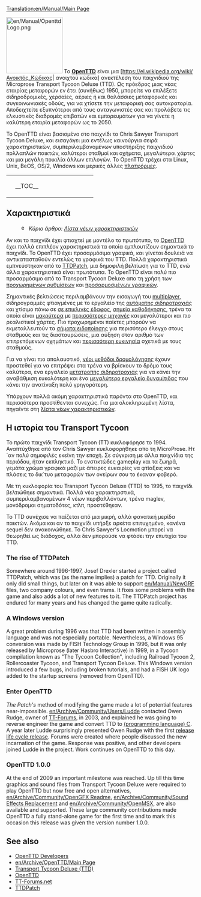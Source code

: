 [[Translation:en/Manual/Main Page]]
{{en/Translation| origin = en/Manual/Main Page | from = en | to = el| Percentage=60}}
{{el/Manual/Πίνακας περιεχομένων}}

[[File:en/Manual/OpenttdLogo.png|left|150px]]
Το [http://www.openttd.org/ '''OpenTTD'''] είναι μια [https://el.wikipedia.org/wiki/Ανοικτός_Κώδικας| ανοιχτού κώδικα] ανεκτέλεση του παιχνιδιού της Microprose Transport Tycoon Deluxe (TTD). Ως πρόεδρος μιας νέας εταιρίας μεταφορών εν έτει (συνήθως) 1950, μπορείτε να επιλέξετε σιδηροδρομικές, χερσαίες, αέριες ή και θαλάσσιες μεταφορικές και συγκοινωνιακές οδούς, για να χτίσετε την μεταφορική σας αυτοκρατορία. Αποδειχτείτε εξυπνότεροι από τους ανταγωνιστές σας και προλάβετε τις ελκυστικές διαδρομές επιβατών και εμπορευμάτων για να γίνετε η καλύτερη εταιρία μεταφορών ως το 2050.

Το OpenTTD είναι βασισμένο στο παιχνίδι το Chris Sawyer Transport Tycoon Deluxe, και εισαγάγει μια εντέλως καινούργια σειρά χαρακτηριστικών, συμπεριλαμβανομένων υποστήριξης παιχνιδιού πολλαπλών παικτών, καλύτεροι σταθμοί και οχήματα, μεγαλύτεροι χάρτες και μια μεγάλη ποικιλία άλλων επιλογών. Το OpenTTD τρέχει στα Linux, Unix, BeOS, OS/2, Windows και μερικές άλλες [[el/Λειτουργικά συστήματα|πλατφόρμες]].

{| align="center"
|colspan=2 style="background:none; border:0px"|
|width=200 style="background:none; border:0px"| __TOC__
|style="background:none; border:0px"| [[File:el/Manual/Intro screen.png|frame|center|Η [[en/Διεπαφή παιχνιδιού#periekhomena-kuriou-parathurou|αρχική οθόνη]] του OpenTTD.]]
|}

==Χαρακτηριστικά==
:[[File:en/Searchtool.png|16px]] ''Κύριο άρθρο: [[el/Λίστα νέων χαρακτηριστικών|Λίστα νέων χαρακτηριστικών]]''

Αν και το παιχνίδι έχει φτιαχτεί με μοντέλο το πρωτότυπο, το [http://www.openttd.org/ OpenTTD] έχει πολλά επιπλέον χαρακτηριστικά τα οποία εμπλουτίζουν σημαντικά το παιχνίδι. Το OpenTTD έχει προσαρμόσιμα γραφικά, και γίνεται δουλειά να αντικατασταθούν εντελώς τα γραφικά του TTD. Πολλά χαρακτηριστικά εμπνεύστηκαν από το [http://www.ttdpatch.net/ TTDPatch], μια δημοφιλή βελτίωση για το TTD, ενώ άλλα χαρακτηριστικά είναι πρωτότυπα. Το OpenTTD είναι πολύ πιο προσαρμόσιμο από το Transport Tycoon Deluxe απο τη χρήση των [[el/Προχωρημένες ρυθμίσεις|προχωρημένων ρυθμίσεων]] και [[el/NewGRF|προσαρμοσμένων γραφικών]].

Σημαντικές βελτιώσεις περιλαμβάνουν την εισαγωγή του [[el/Παιχνίδι πολλών παικτών|multiplayer]], σιδηρογραμμές φτιαγμένες με το εργαλείο της [[el/Archive/Manual/Αυτόματη σιδηροτροχιά|αυτόματης σιδηροτροχιάς]] και χτίσιμο πάνω σε [[el/Χτίσιμο σε επικλινές έδαφος|σε επικλινές έδαφος]], [[el/Σημεία καθοδήγησης|σημεία καθοδήγησης]], τρένα τα οποία είναι [[el/Τρένα μαμούθ|μακρύτερα]] με [[el/Τρένα με πολλαπλές μηχανές|περισσότερες μηχανές]] και μεγαλύτεροι και πιο ρεαλιστικοί χάρτες. Πιο προχωρημένοι παίκτες μπορούν να εκμεταλλευτούν τα [[el/Σήματα ειδοποίησης|σήματα ειδοποίησης]] για περισότερο έλεγχο στους σταθμούς και τις διασταυρώσεις, μια αύξηση στον αριθμό των επιτρεπόμενων οχημάτων και [[el/Ανομοιόμορφοι σταθμοί|περισσότερη ευκινησία]] σχετικά με τους σταθμούς.

Για να γίναι πιο απολαυστικό, [[el/YAPF|νέοι μεθόδοι δρομολόγησης]] έχουν προστεθεί για να επιτρέψει στα τρένα να βρίσκουν το δρόμο τους καλύτερα, ενα εργαλείο [[el/Μετατροπή σιδηροτροχιάς|μετατροπής σιδηροτροχιάς]] για να κάνει την αναβάθμιση ευκολότερη και ένα [[en/Έξτρα δυναμίτιδα|μεγαλύτερο εργαλείο δυναμίτιδας]] που κάνει την ανατίναξη πολύ γρηγορότερη.

Υπάρχουν πολλά ακόμη χαρακτηριστικά παρόντα στο OpenTTD, και περισσότερα προστίθενται συνεχώς. Για μια ολοκληρωμένη λίστα, πηγαίντε στη [[el/Λίστα νέων χαρακτηριστικών|λίστα νέων χαρακτηριστικών]].

==Η ιστορία του Transport Tycoon==
Το πρώτο παιχνίδι Transport Tycoon (TT) κυκλοφόρησε το 1994. Αναπτύχθηκε από τον Chris Sawyer κυκλοφορήθηκε απο τη MicroProse.
Ητ´αν πολύ σημοφιλές εκείνη την εποχή. Σε σύγκριση με άλλα παιχνίδια της περιόδου, ήταν εκπληκτικό. Το ενστικτώδες gameplay και τα ζωηρά, γεμάτα χρώμα γραφικά μαζί με άπειρες ευκαιρίες να φτίαξεις και να πλάσεις το δικ´τυο μεταφορών των ονείρων σου το έκαναν φοβερό.

Με τη κυκλοφορία του Transport Tycoon Deluxe (TTD) το 1995, το παιχνίδι βελτιώθηκε σημαντικά. Πολλά νέα χαρακτηρστικά, συμπεριλαμβανομένων 4 νέων περιβαλλόντων, τρένα maglev, μονόδρομοι σηματοδότες, κτλπ, προστέθηκαν.

Το TTD συνέχισε να παίζεται από μια μικρή, αλλά φανατική μερίδα παικτών. Ακόμα και αν το παιχνίδι υπήρξε αρκέτα επιτυχημένο, κανένα sequel δεν ανακοινώθηκε. Το Chris Sawyer's Locmotion μπορεί να θεωρηθεί ως διάδοχος, αλλά δεν μπορούσε να φτάσει την επυτιχία του TTD.
===The rise of TTDPatch===
Somewhere around 1996-1997, Josef Drexler started a project called TTDPatch, which was (as the name implies) a patch for TTD. Originally it only did small things, but later on it was able to support [[en/Manual/NewGRF]] files, two company colours, and even trams. It fixes some problems with the game and also adds a lot of new features to it. The TTDPatch project has endured for many years and has changed the game quite radically.

===A Windows version===
A great problem during 1996 was that TTD had been written in assembly language and was not especially portable. Nevertheless, a Windows 95 conversion was made by FISH Technology Group in 1996, but it was only released by Microprose (later Hasbro Interactive) in 1999, in a Tycoon compilation known as "The Tycoon Collection", including Railroad Tycoon 2, Rollercoaster Tycoon, and Transport Tycoon Deluxe. This Windows version introduced a few bugs, including broken tutorials, and had a FISH UK logo added to the startup screens (removed from OpenTTD).

===Enter OpenTTD===
''The Patch's'' method of modifying the game made a lot of potential features near-impossible. [[en/Archive/Community/Users/Ludde]] contacted Owen Rudge, owner of [http://www.tt-forums.net/ TT-Forums], in 2003, and explained he was going to reverse engineer the game and convert TTD to [https://www.wikipedia.org/wiki/C (programming language) C]. A year later Ludde surprisingly presented Owen Rudge with the first [https://www.wikipedia.org/wiki/Software release life cycle release]. Forums were created where people discussed the new incarnation of the game. Response was positive, and other developers joined Ludde in the project. Work continues on OpenTTD to this day. 

===OpenTTD 1.0.0===
At the end of 2009 an important milestone was reached. Up till this time graphics and sound files from Transport Tycoon Deluxe were required to play OpenTTD but now free and open alternatives, [[en/Archive/Community/OpenGFX Readme]], [[en/Archive/Community/Sound Effects Replacement]] and [[en/Archive/Community/OpenMSX]], are also available and supported. These large community contributions made OpenTTD a fully stand-alone game for the first time and to mark this occasion this release was given the version number 1.0.0.


==See also==
*[[en/Archive/Community/Developers|OpenTTD Developers]]
*[[en/Archive/OpenTTD/Main Page]]
*[https://en.wikipedia.org/wiki/Transport_Tycoon Transport Tycoon Deluxe (TTD)]
*[https://www.openttd.org/ OpenTTD]
*[https://www.tt-forums.net/ TT-Forums.net]
*[http://www.ttdpatch.net/ TTDPatch]